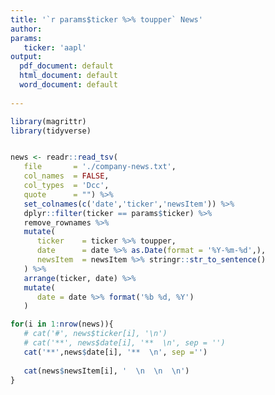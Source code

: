 ```yaml
---
title: '`r params$ticker %>% toupper` News'
author:
params:
   ticker: 'aapl'
output:
  pdf_document: default
  html_document: default
  word_document: default
  
---
```

```r
library(magrittr)
library(tidyverse)


news <- readr::read_tsv(
   file       = './company-news.txt', 
   col_names  = FALSE, 
   col_types  = 'Dcc',
   quote      = "") %>%
   set_colnames(c('date','ticker','newsItem')) %>%
   dplyr::filter(ticker == params$ticker) %>%
   remove_rownames %>%
   mutate(
      ticker    = ticker %>% toupper,
      date      = date %>% as.Date(format = '%Y-%m-%d',),
      newsItem  = newsItem %>% stringr::str_to_sentence()
   ) %>%
   arrange(ticker, date) %>%
   mutate(
      date = date %>% format('%b %d, %Y')
   )

for(i in 1:nrow(news)){
   # cat('#', news$ticker[i], '\n')
   # cat('**', news$date[i], '**  \n', sep = '')
   cat('**',news$date[i], '**  \n', sep ='')
   
   cat(news$newsItem[i], '  \n  \n  \n')
}



```

